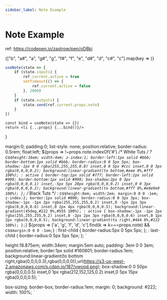 ---
sidebar_label: Note Example
---

# Note Example


ref: https://codepen.io/zastrow/pen/oDBki

<Container>
  <Set>
    {["b", "a#", "a", "g#", "g", "f#", "f", "e", "d#", "d", "c#", "c"].map(key =>
      <Tut note={key} key={key}/>
    )}
  </Set>
</Container>

```js
useNote(state => {
    if (state.inputs) {
        ref.current.active = true
        setTimeout(() => {
            ref.current.active = false
        }, 2000)
    }
    if (state.outputs) {
        state.send(ref.current.props.note)
    }
})
```


    const bind = useNote(state => {})
    return <li {...props} {...bind()}/>
}

  margin:0;
  padding:0;
  list-style: none;
  position:relative;
  border-radius: 0.5rem;
  float:left;
  ${props => !~props.note.indexOf('#')
  /* White Tuts */
  ? css`
    height:16em;
    width:4em;
    z-index:1;
    border-left:1px solid #bbb;
    border-bottom:1px solid #bbb;
    border-radius:0 0 5px 5px;
    box-shadow:-1px 0 0 rgba(255,255,255,0.8) inset,0 0 5px #ccc inset,0 0 3px rgba(0,0,0,0.2);
    background:linear-gradient(to bottom,#eee 0%,#fff 100%);
    : active {
      border-top:1px solid #777;
      border-left:1px solid #999;
      border-bottom:1px solid #999;
      box-shadow:2px 0 3px rgba(0,0,0,0.1) inset,-5px 5px 20px rgba(0,0,0,0.2) inset,0 0 3px rgba(0,0,0,0.2);
      background:linear-gradient(to bottom,#fff 0%,#e9e9e9 100%);
    };
  `
  /* Black Tuts */
  : css`
    height:8em;
    width:2em;
    margin:0 0 0 -1em;
    z-index:2;
    border:1px solid #000;
    border-radius:0 0 3px 3px;
    box-shadow:-1px -1px 2px rgba(255,255,255,0.2) inset,0 -5px 2px 3px rgba(0,0,0,0.6) inset,0 2px 4px rgba(0,0,0,0.5);
    background:linear-gradient(45deg,#222 0%,#555 100%);
    : active {
      box-shadow:-1px -1px 2px rgba(255,255,255,0.2) inset,0 -2px 2px 3px rgba(0,0,0,0.6) inset,0 1px 2px rgba(0,0,0,0.5);
      background:linear-gradient(to right,#444 0%,#222 100%);
    };
  `}
  ${props => ['a', 'g', 'f', 'd', 'c'].find(k => k===props.note) && css`
    margin:0 0 0 -1em;
  `}
  : first-child {
    border-radius:5px 0 5px 5px;
  };
  : last-child {
    border-radius:0 5px 5px 5px;
  };
`

  height:18.875em;
  width:34em;
  margin:5em auto;
  padding: 3em 0 0 3em;
  position:relative;
  border:1px solid #160801;
  border-radius:1em;
  background:linear-gradient(to bottom right,rgba(0,0,0,0.3),rgba(0,0,0,0)),url(https://s3-us-west-2.amazonaws.com/s.cdpn.io/187/vwood.png);
  box-shadow:0 0 50px rgba(0,0,0,0.5) inset,0 1px rgba(212,152,125,0.2) inset,0 5px 15px rgba(0,0,0,0.5);
`

  box-sizing: border-box;
  border-radius:1em;
  margin: 0;
  background: #222;
  width: 100%;
`
